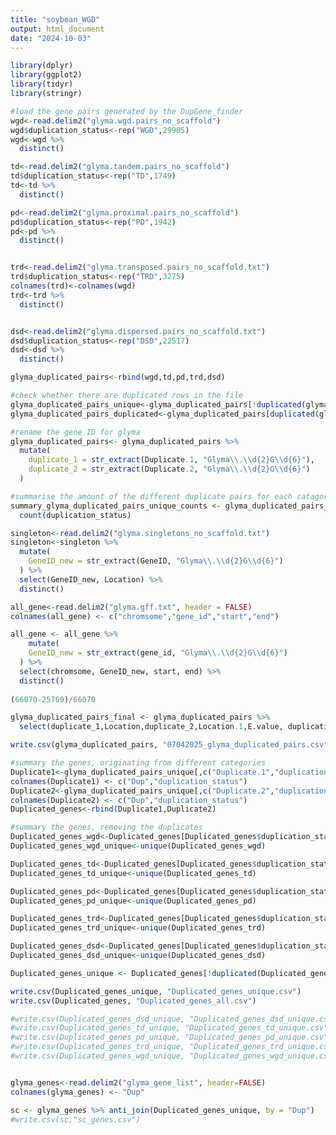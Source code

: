 ```yaml
---
title: "soybean_WGD"
output: html_document
date: "2024-10-03"
---
```


```r
library(dplyr)
library(ggplot2)
library(tidyr)
library(stringr)
```

```r
#load the gene pairs generated by the DupGene_finder 
wgd<-read.delim2("glyma.wgd.pairs_no_scaffold")
wgd$duplication_status<-rep("WGD",29905)
wgd<-wgd %>%
  distinct()

td<-read.delim2("glyma.tandem.pairs_no_scaffold")
td$duplication_status<-rep("TD",1749)
td<-td %>%
  distinct()

pd<-read.delim2("glyma.proximal.pairs_no_scaffold")
pd$duplication_status<-rep("PD",1942)
pd<-pd %>%
  distinct()


trd<-read.delim2("glyma.transposed.pairs_no_scaffold.txt")
trd$duplication_status<-rep("TRD",3275)
colnames(trd)<-colnames(wgd)
trd<-trd %>%
  distinct()


dsd<-read.delim2("glyma.dispersed.pairs_no_scaffold.txt")
dsd$duplication_status<-rep("DSD",22517)
dsd<-dsd %>%
  distinct()

glyma_duplicated_pairs<-rbind(wgd,td,pd,trd,dsd)

#check whether there are duplicated rows in the file  
glyma_duplicated_pairs_unique<-glyma_duplicated_pairs[!duplicated(glyma_duplicated_pairs),]
glyma_duplicated_pairs_duplicated<-glyma_duplicated_pairs[duplicated(glyma_duplicated_pairs),]

#rename the gene ID for glyma 
glyma_duplicated_pairs<- glyma_duplicated_pairs %>%
  mutate(
    duplicate_1 = str_extract(Duplicate.1, "Glyma\\.\\d{2}G\\d{6}"),
    duplicate_2 = str_extract(Duplicate.2, "Glyma\\.\\d{2}G\\d{6}")
  )

#summarise the amount of the different duplicate pairs for each catagory 
summary_glyma_duplicated_pairs_unique_counts <- glyma_duplicated_pairs_unique %>%
  count(duplication_status)

singleton<-read.delim2("glyma.singletons_no_scaffold.txt")
singleton<-singleton %>%
  mutate(
    GeneID_new = str_extract(GeneID, "Glyma\\.\\d{2}G\\d{6}")
  ) %>%
  select(GeneID_new, Location) %>%
  distinct()

all_gene<-read.delim2("glyma.gff.txt", header = FALSE)
colnames(all_gene) <- c("chromsome","gene_id","start","end")

all_gene <- all_gene %>%
    mutate(
    GeneID_new = str_extract(gene_id, "Glyma\\.\\d{2}G\\d{6}")
  ) %>%
  select(chromsome, GeneID_new, start, end) %>%
  distinct()
  
(66070-25769)/66070

glyma_duplicated_pairs_final <- glyma_duplicated_pairs %>%
  select(duplicate_1,Location,duplicate_2,Location.1,E.value, duplication_status)

write.csv(glyma_duplicated_pairs, "07042025_glyma_duplicated_pairs.csv")

```


```r
#summary the genes, originating from different categories 
Duplicate1<-glyma_duplicated_pairs_unique[,c("Duplicate.1","duplication_status")]
colnames(Duplicate1) <- c("Dup","duplication_status")
Duplicate2<-glyma_duplicated_pairs_unique[,c("Duplicate.2","duplication_status")]
colnames(Duplicate2) <- c("Dup","duplication_status")
Duplicated_genes<-rbind(Duplicate1,Duplicate2)

#summary the genes, removing the duplicates 
Duplicated_genes_wgd<-Duplicated_genes[Duplicated_genes$duplication_status == "WGD",]
Duplicated_genes_wgd_unique<-unique(Duplicated_genes_wgd)

Duplicated_genes_td<-Duplicated_genes[Duplicated_genes$duplication_status == "TD",]
Duplicated_genes_td_unique<-unique(Duplicated_genes_td)

Duplicated_genes_pd<-Duplicated_genes[Duplicated_genes$duplication_status == "PD",]
Duplicated_genes_pd_unique<-unique(Duplicated_genes_pd)

Duplicated_genes_trd<-Duplicated_genes[Duplicated_genes$duplication_status == "TRD",]
Duplicated_genes_trd_unique<-unique(Duplicated_genes_trd)

Duplicated_genes_dsd<-Duplicated_genes[Duplicated_genes$duplication_status == "DSD",]
Duplicated_genes_dsd_unique<-unique(Duplicated_genes_dsd)

Duplicated_genes_unique <- Duplicated_genes[!duplicated(Duplicated_genes$Dup), ]

write.csv(Duplicated_genes_unique, "Duplicated_genes_unique.csv")
write.csv(Duplicated_genes, "Duplicated_genes_all.csv")

#write.csv(Duplicated_genes_dsd_unique, "Duplicated_genes_dsd_unique.csv")
#write.csv(Duplicated_genes_td_unique, "Duplicated_genes_td_unique.csv")
#write.csv(Duplicated_genes_pd_unique, "Duplicated_genes_pd_unique.csv")
#write.csv(Duplicated_genes_trd_unique, "Duplicated_genes_trd_unique.csv")
#write.csv(Duplicated_genes_wgd_unique, "Duplicated_genes_wgd_unique.csv")


glyma_genes<-read.delim2("glyma_gene_list", header=FALSE)
colnames(glyma_genes) <- "Dup"

sc <- glyma_genes %>% anti_join(Duplicated_genes_unique, by = "Dup")
#write.csv(sc,"sc_genes.csv")
```

